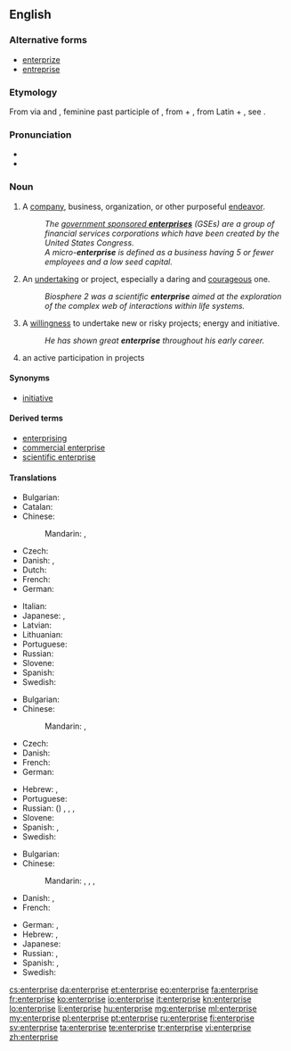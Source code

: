==English==
{{wikipedia}}

===Alternative forms===
* [[enterprize]] {{qualifier|chiefly archaic}}
* [[entreprise]] {{qualifier|chiefly archaic}}

===Etymology===
From {{etyl|fro}} via {{etyl|enm}} and {{etyl|frm}}, feminine past participle of {{term|entreprendre||to undertake|lang=fro}}, from {{term|entre||in between}} + {{term|prendre|lang=fro||to take}}, from Latin {{term|inter|lang=la}} +  {{term|prehendo|prehendō|lang=la}}, see {{term|prehensile}}.

===Pronunciation===
* {{IPA|/ˈɛntɹ̩pɹɑjz/|[ˈɛɾ̃ɹ̩pɹɑjz]}}
* {{audio|en-us-enterprise.ogg|Audio (US)}}

===Noun===
{{en-noun}}

# A [[company]], business, organization, or other purposeful [[endeavor]].
#: ''The [[wikipedia:government sponsored enterprises|government sponsored '''enterprises''']] (GSEs) are a group of financial services corporations which have been created by the United States Congress.''
#: ''A micro-'''enterprise''' is defined as a business having 5 or fewer employees and a low seed capital.''
# An [[undertaking]] or project, especially a daring and [[courageous]] one.
#: ''Biosphere 2 was a scientific '''enterprise''' aimed at the exploration of the complex web of interactions within life systems.''
# A [[willingness]] to undertake new or risky projects; energy and initiative.
#: ''He has shown great '''enterprise''' throughout his early career.''
# an active participation in projects

====Synonyms====
* [[initiative]]

====Derived terms====
* [[enterprising]]
* [[commercial enterprise]]
* [[scientific enterprise]]

====Translations====
{{trans-top|company, business, organization, or endeavor}}
* Bulgarian: {{t+|bg|предприятие|n|tr=predprijátie|sc=Cyrl}}
* Catalan: {{t-|ca|empresa|f}}
* Chinese:
*: Mandarin: {{t|zh|企業|sc=Hani}}, {{t|zh|企业|tr=qǐyè|sc=Hani}}
* Czech: {{t+|cs|podnik|m}}
* Danish: {{t-|da|virksomhed}}, {{t-|da|foretagende}}
* Dutch: {{t+|nl|onderneming|f}}
* French: {{t+|fr|entreprise|f}}
* German: {{t+|de|Unternehmen|n}}
{{trans-mid}}
* Italian: {{t+|it|impresa|f}}
* Japanese: {{t+|ja|企業|tr=きぎょう, kigyō|sc=Jpan}}, {{t+|ja|事業|tr=じぎょう, jigyō|sc=Jpan}}
* Latvian: {{t+|lv|uzņēmums|m|xs=Latvian}}
* Lithuanian: {{t+|lt|įmonė|f|xs=Lithuanian}}
* Portuguese: {{t+|pt|empresa|f}}
* Russian: {{t+|ru|предприятие|n|tr=predprijátije}}
* Slovene: {{t-|sl|podjetje|n}}
* Spanish: {{t+|es|empresa|f}}
* Swedish: {{t+|sv|företag|n}}
{{trans-bottom}}

{{trans-top|undertaking, especially a daring and courageous one}}
* Bulgarian: {{t+|bg|предприемчивост|f|sc=Cyrl}}
* Chinese:
*: Mandarin: {{t|zh|事業|sc=Hani}}, {{t|zh|事业|tr=shìyè|sc=Hani}}
* Czech: {{t+|cs|podnik|m}}
* Danish: {{t-|da|bedrift}}
* French: {{t+|fr|venture|f}}
* German: {{t+|de|Unterfangen|n}}
{{trans-mid}}
* Hebrew: {{t+|he|מבצע|tr=mivtsa}}, {{t-|he|יזמה|tr=yozma}}
* Portuguese: {{t+|pt|empreendimento}}
* Russian: ({{l|ru|рискованный}}) {{t+|ru|проект|m|tr=proɛ́kt}}, {{t+|ru|начинание|n|tr=načinánije}}, {{t+|ru|затея|f|tr=zatéja}}, {{t+|ru|предприятие|n|tr=predprijátije}}
* Slovene: {{t-|sl|podvig|m}}
* Spanish: {{t+|es|empresa}}, {{t-|es|emprendimiento}}
* Swedish: {{t-|sv|vågstycke|n}}
{{trans-bottom}}

{{trans-top|willingness to undertake projects, energy and initiative}}
* Bulgarian: {{t+|bg|инициатива|f|tr=iniciatíva|sc=Cyrl}}
* Chinese:
*: Mandarin: {{t|zh|事業心|sc=Hani}}, {{t|zh|事业心|tr=shìyèxīn|sc=Hani}}, {{t|zh|進取心|sc=Hani}}, {{t|zh|进取心|tr=jìnqǔxīn|sc=Hani}}
* Danish: {{t-|da|foretagsomhed}}, {{t-|da|initiativ}}
* French: {{t+|fr|initiative|f}}
{{trans-mid}}
* German: {{t-|de|Unternehmungsgeist|m}}, {{t-|de|Unternehmungslust|f}}
* Hebrew: {{t-|he|יזמות|tr=yazamut}}, {{t-|he|יזמה|tr=yozma}}
* Japanese: {{t-|ja|冒険心|tr=ぼうけんしん, bōkenshin}}
* Russian: {{t+|ru|предприимчивость|f|tr=predpriímčivostʹ}}, {{t+|ru|инициатива|f|tr=iniciatíva}}
* Spanish: {{t-|es|empuje}}, {{t+|es|iniciativa}}
* Swedish: {{t-|sv|vågstycke|c}}
{{trans-bottom}}

[[cs:enterprise]]
[[da:enterprise]]
[[et:enterprise]]
[[eo:enterprise]]
[[fa:enterprise]]
[[fr:enterprise]]
[[ko:enterprise]]
[[io:enterprise]]
[[it:enterprise]]
[[kn:enterprise]]
[[lo:enterprise]]
[[li:enterprise]]
[[hu:enterprise]]
[[mg:enterprise]]
[[ml:enterprise]]
[[my:enterprise]]
[[pl:enterprise]]
[[pt:enterprise]]
[[ru:enterprise]]
[[fi:enterprise]]
[[sv:enterprise]]
[[ta:enterprise]]
[[te:enterprise]]
[[tr:enterprise]]
[[vi:enterprise]]
[[zh:enterprise]]